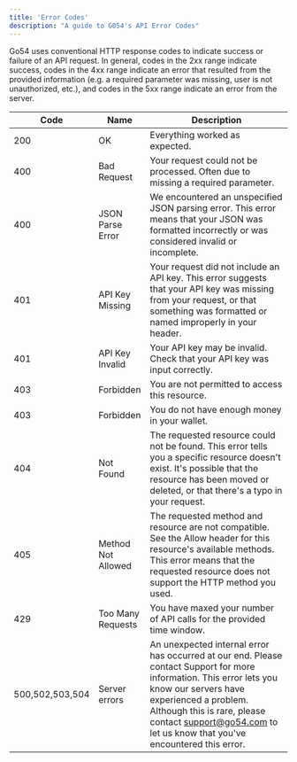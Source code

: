 ```yaml
---
title: 'Error Codes'
description: "A guide to G054's API Error Codes"
---
```

Go54 uses conventional HTTP response codes to indicate success or failure of an API request. In general, codes in the 2xx range indicate success, codes in the 4xx range indicate an error that resulted from the provided information (e.g. a required parameter was missing, user is not unauthorized, etc.), and codes in the 5xx range indicate an error from the server.


| Code                        | Name               | Description                                                                                                                                                                                                                                                                                                                |
| --------------------------- | ------------------ | -------------------------------------------------------------------------------------------------------------------------------------------------------------------------------------------------------------------------------------------------------------------------------------------------------------------------- |
| 200                         | OK                 | Everything worked as expected.                                                                                                                                                                                                                                                                                             |
| 400                         | Bad Request        | Your request could not be processed. Often due to missing a required parameter.                                                                                                                                                                                                                                            |
| 400                         | JSON Parse Error   | We encountered an unspecified JSON parsing error. This error means that your JSON was formatted incorrectly or was considered invalid or incomplete.                                                                                                                                                                       |
| 401                         | API Key Missing    | Your request did not include an API key. This error suggests that your API key was missing from your request, or that something was formatted or named improperly in your header.                                                                                                                                          |
| 401                         | API Key Invalid    | Your API key may be invalid. Check that your API key was input correctly.                                                                                                                                                                                                                                                  |
| 403                         | Forbidden          | You are not permitted to access this resource.                                                                                                                                                                                                                                                                             |
| 403                         | Forbidden          | You do not have enough money in your wallet.                                                                                                                                                                                                                                                                               |
| 404                         | Not Found          | The requested resource could not be found. This error tells you a specific resource doesn't exist. It's possible that the resource has been moved or deleted, or that there's a typo in your request.                                                                                                                      |
| 405                         | Method Not Allowed | The requested method and resource are not compatible. See the Allow header for this resource's available methods. This error means that the requested resource does not support the HTTP method you used.                                                                                                                  |
| 429                         | Too Many Requests  | You have maxed your number of API calls for the provided time window.                                                                                                                                                                                                                                                      |
| 500,502,503,504             | Server errors      | An unexpected internal error has occurred at our end. Please contact Support for more information. This error lets you know our servers have experienced a problem. Although this is rare, please contact [support@go54.com](mailto:support@go54.com) to let us know that you've encountered this error.                   |